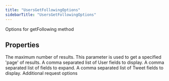 ```yaml
---
title: "UsersGetFollowingOptions"
sidebarTitle: "UsersGetFollowingOptions"
---
```


Options for getFollowing method

## Properties

<ParamField name="maxResults" type="number">
The maximum number of results.

</ParamField>

<ParamField name="paginationToken" type="string">
This parameter is used to get a specified 'page' of results.

</ParamField>

<ParamField name="userfields" type="string[]">
A comma separated list of User fields to display.

</ParamField>

<ParamField name="expansions" type="string[]">
A comma separated list of fields to expand.

</ParamField>

<ParamField name="tweetfields" type="string[]">
A comma separated list of Tweet fields to display.

</ParamField>

<ParamField name="requestOptions" type="RequestOptions">
Additional request options

</ParamField>
